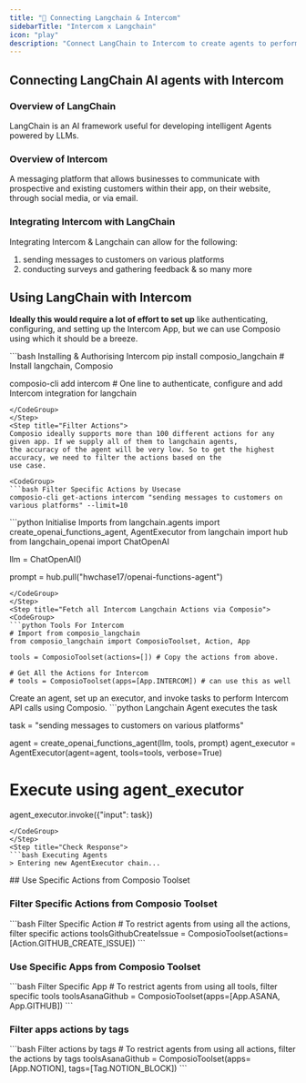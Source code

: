 ```yaml
---
title: "🚀 Connecting Langchain & Intercom"
sidebarTitle: "Intercom x Langchain"
icon: "play"
description: "Connect LangChain to Intercom to create agents to perform tasks using natural language"
---
```


## Connecting LangChain AI agents with Intercom

### Overview of LangChain

LangChain is an AI framework useful for developing intelligent Agents powered by LLMs.

### Overview of Intercom

A messaging platform that allows businesses to communicate with prospective and existing customers within their app, on their website, through social media, or via email.

### Integrating Intercom with LangChain

Integrating Intercom & Langchain can allow for the following:

1. sending messages to customers on various platforms
2. conducting surveys and gathering feedback
& so many more

## Using LangChain with Intercom

<Steps>
<Step title="Setting Up the Environment">

**Ideally this would require a lot of effort to set up** like authenticating, configuring, and setting up the Intercom App, but we can use Composio using which it should be a breeze.

<CodeGroup>
```bash Installing & Authorising Intercom
pip install composio_langchain # Install langchain, Composio 

composio-cli add intercom # One line to authenticate, configure and add Intercom integration for langchain
```
</CodeGroup>
</Step>
<Step title="Filter Actions">
Composio ideally supports more than 100 different actions for any given app. If we supply all of them to langchain agents, 
the accuracy of the agent will be very low. So to get the highest accuracy, we need to filter the actions based on the 
use case.

<CodeGroup>
```bash Filter Specific Actions by Usecase
composio-cli get-actions intercom "sending messages to customers on various platforms" --limit=10
```
</CodeGroup>

</Step>
<Step title="Import Base Packages">

<CodeGroup>
```python Initialise Imports
from langchain.agents import create_openai_functions_agent, AgentExecutor
from langchain import hub
from langchain_openai import ChatOpenAI


llm = ChatOpenAI()

prompt = hub.pull("hwchase17/openai-functions-agent")
```
</CodeGroup>
</Step>
<Step title="Fetch all Intercom Langchain Actions via Composio">
<CodeGroup>
```python Tools For Intercom
# Import from composio_langchain
from composio_langchain import ComposioToolset, Action, App

tools = ComposioToolset(actions=[]) # Copy the actions from above. 

# Get All the Actions for Intercom
# tools = ComposioToolset(apps=[App.INTERCOM]) # can use this as well
```
</CodeGroup>
</Step>
<Step title="Execute the Agent">
Create an agent, set up an executor, and invoke tasks to perform Intercom API calls using Composio. 
<CodeGroup>
```python Langchain Agent executes the task

task = "sending messages to customers on various platforms"

agent = create_openai_functions_agent(llm, tools, prompt)
agent_executor = AgentExecutor(agent=agent, tools=tools, verbose=True)

# Execute using agent_executor
agent_executor.invoke({"input": task})
```
</CodeGroup>
</Step>
<Step title="Check Response">
```bash Executing Agents
> Entering new AgentExecutor chain...
```
</Step>
</Steps>
## Use Specific Actions from Composio Toolset

### Filter Specific Actions from Composio Toolset

<CodeGroup>
```bash Filter Specific Action
# To restrict agents from using all the actions, filter specific actions
toolsGithubCreateIssue = ComposioToolset(actions=[Action.GITHUB_CREATE_ISSUE])
```
</CodeGroup>

### Use Specific Apps from Composio Toolset
<CodeGroup>
```bash Filter Specific App
# To restrict agents from using all tools, filter specific tools
toolsAsanaGithub = ComposioToolset(apps=[App.ASANA, App.GITHUB])
```
</CodeGroup>

### Filter apps actions by tags 
<CodeGroup>
```bash Filter actions by tags
# To restrict agents from using all actions, filter the actions by tags
toolsAsanaGithub = ComposioToolset(apps=[App.NOTION], tags=[Tag.NOTION_BLOCK])
```
</CodeGroup>

